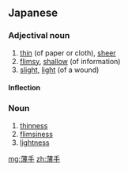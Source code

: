 ==Japanese==
{{ja-kanjitab|うす|て|k2=で|r=y|yomi=kun}}

===Adjectival noun===
{{ja-adj|infl=na|うすで}}

# [[thin]] (of paper or cloth), [[sheer]]
# [[flimsy]], [[shallow]] (of information)
# [[slight]], [[light]] (of a wound)

====Inflection====
{{ja-na|うすで}}

===Noun===
{{ja-noun|うすで}}

# [[thinness]]
# [[flimsiness]]
# [[lightness]]

[[mg:薄手]]
[[zh:薄手]]